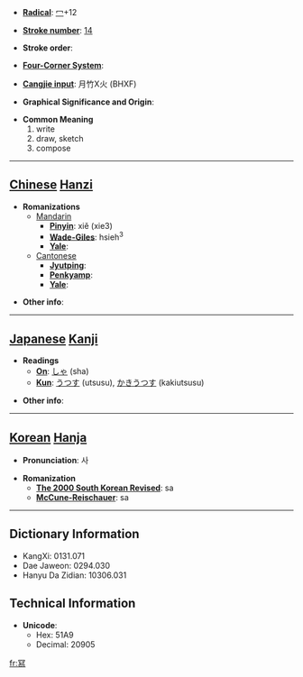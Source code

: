 * '''[[Wiktionary:Chinese radical index| Radical]]''': [[Wiktionary:Chinese radical index 冖|冖]]+12

* '''[[Wiktionary:Chinese total strokes index|Stroke number]]''': [[Wiktionary:Chinese total strokes index 14|14]]

* '''Stroke order''': 

* '''[[Wiktionary:Chinese four corner index|Four-Corner System]]''': 

* '''[[Wiktionary:Chinese Cangjie index|Cangjie input]]''': 月竹X火 (BHXF)

* '''Graphical Significance and Origin''': 

* '''Common Meaning'''
*#write
*# draw, sketch
*# compose


----

== [[Chinese]] [[Hanzi]] ==

* '''Romanizations'''
** [[Mandarin]]
*** '''[[Pinyin]]''': xiě (xie3)
*** '''[[Wade-Giles]]''': hsieh<sup>3</sup>
*** '''[[Yale]]''': 
**[[Cantonese]]
***'''[[Jyutping]]''':
***'''[[Penkyamp]]''': 
***'''[[Yale]]''': 

* '''Other info''': 

----

== [[Japanese]] [[Kanji]] ==

* '''Readings'''
** '''[[On]]''': [[しゃ]] (sha)
** '''[[Kun]]''': [[うつす]] (utsusu), [[かきうつす]] (kakiutsusu)

* '''Other info''':  

----

== [[Korean]] [[Hanja]] ==

* '''Pronunciation''': 사

* '''Romanization'''
** '''[[The 2000 South Korean Revised Romanization|The 2000 South Korean Revised]]''': sa
** '''[[McCune-Reischauer]]''': sa

----

== Dictionary Information ==

* KangXi: 0131.071
* Dae Jaweon: 0294.030
* Hanyu Da Zidian: 10306.031

== Technical Information ==

* '''Unicode''':
** Hex: 51A9
** Decimal: 20905

[[fr:冩]]